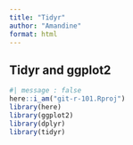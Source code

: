 ```yaml
---
title: "Tidyr"
author: "Amandine"
format: html
---
```


## Tidyr and ggplot2
```r
#| message : false
here::i_am("git-r-101.Rproj")
library(here)
library(ggplot2)
library(dplyr)
library(tidyr)
```

